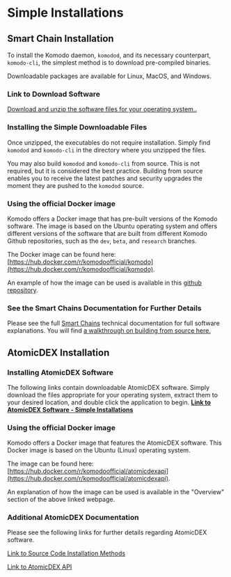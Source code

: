 


# Simple Installations

## Smart Chain Installation

To install the Komodo daemon, `komodod`, and its necessary counterpart, `komodo-cli`, the simplest method is to download pre-compiled binaries.

Downloadable packages are available for Linux, MacOS, and Windows.

### Link to Download Software

[Download and unzip the software files for your operating system..](https://github.com/KomodoPlatform/komodo/releases)

### Installing the Simple Downloadable Files

Once unzipped, the executables do not require installation. Simply find `komodod` and `komodo-cli` in the directory where you unzipped the files.

You may also build `komodod` and `komodo-cli` from source. This is not required, but it is considered the best practice. Building from source enables you to receive the latest patches and security upgrades the moment they are pushed to the `komodod` source.

### Using the official Docker image

Komodo offers a Docker image that has pre-built versions of the Komodo software. The image is based on the Ubuntu operating system and offers different versions of the software that are built from different Komodo Github repositories, such as the `dev`, `beta`, and `research` branches.

The Docker image can be found here: [https://hub.docker.com/r/komodoofficial/komodo](https://hub.docker.com/r/komodoofficial/komodo).

An example of how the image can be used is available in this [github repository](https://github.com/tonymorony/komodo_docker_tests).

### See the Smart Chains Documentation for Further Details

Please see the full [Smart Chains](/smart-chains/) technical documentation for full software explanations. You will find [a walkthrough on building from source here.](/smart-chains/setup/installing-from-source)

## AtomicDEX Installation

### Installing AtomicDEX Software

The following links contain downloadable AtomicDEX software. Simply download the files appropriate for your operating system, extract them to your desired location, and double click the application to begin. [<b>Link to AtomicDEX Software - Simple Installations</b>](https://github.com/KomodoPlatform/atomicDEX-API/releases)

### Using the official Docker image

Komodo offers a Docker image that features the AtomicDEX software. This Docker image is based on the Ubuntu (Linux) operating system.

The image can be found here: [https://hub.docker.com/r/komodoofficial/atomicdexapi](https://hub.docker.com/r/komodoofficial/atomicdexapi).

An explanation of how the image can be used is available in the "Overview" section of the above linked webpage.

### Additional AtomicDEX Documentation

Please see the following links for further details regarding AtomicDEX software.

[Link to Source Code Installation Methods](/atomicdex/setup/)

[Link to AtomicDEX API](/atomicdex/atomicdex-api)
